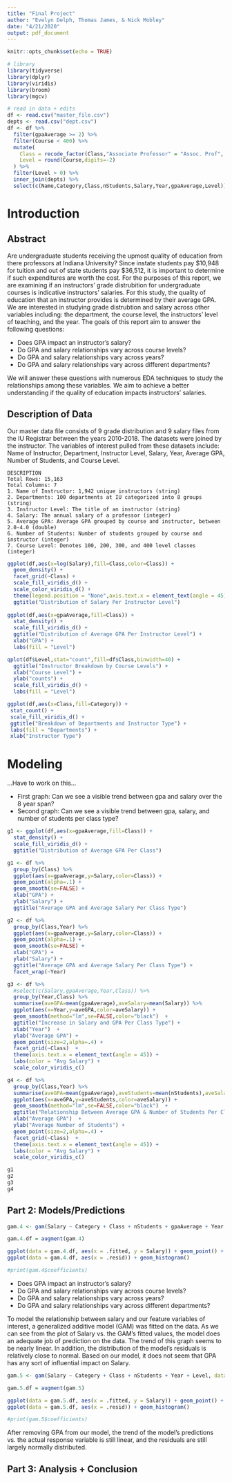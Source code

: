 ---
title: "Final Project"
author: "Evelyn Delph, Thomas James, & Nick Mobley"
date: "4/21/2020"
output: pdf_document
---

```{r setup, include=FALSE}
knitr::opts_chunk$set(echo = TRUE)

# library
library(tidyverse)
library(dplyr)
library(viridis)
library(broom)
library(mgcv)

# read in data + edits
df <- read.csv("master_file.csv")
depts <- read.csv("dept.csv")
df <- df %>%
  filter(gpaAverage >= 2) %>%
  filter(Course < 400) %>%
  mutate(
    Class = recode_factor(Class,"Associate Professor" = "Assoc. Prof", "Assistant Professor" = "Asst. Prof"),
    Level = round(Course,digits=-2)
  ) %>%
  filter(Level > 0) %>%
  inner_join(depts) %>% 
  select(c(Name,Category,Class,nStudents,Salary,Year,gpaAverage,Level))
```

# Introduction

## Abstract

Are undergraduate students receiving the upmost quality of education from there professors at Indiana University? Since instate students pay \$10,948 for tuition and out of state students pay \$36,512, it is important to determine if such expenditures are worth the cost. For the purposes of this report, we are examining if an instructors' grade distrubition for undergraduate courses is indicative instructors' salaries. For this study, the quality of education that an instructor provides is determined by their average GPA. We are interested in studying grade distrubtion and salary across other variables including: the department, the course level, the instructors' level of teaching, and the year. The goals of this report aim to answer the following questions:

* Does GPA impact an instructor's salary?
* Do GPA and salary relationships vary across course levels?
* Do GPA and salary relationships vary across years?
* Do GPA and salary relationships vary across different departments?

We will answer these questions with numerous EDA techniques to study the relationships among these variables. We aim to achieve a better understanding if the quality of education impacts instructors' salaries.

## Description of Data

Our master data file consists of 9 grade distribution and 9 salary files from the IU Registrar between the years 2010-2018. The datasets were joined by the instructor. The variables of interest pulled from these datasets include: Name of Instructor, Department, Instructor Level, Salary, Year, Average GPA, Number of Students, and Course Level.

```
DESCRIPTION
Total Rows: 15,163
Total Columns: 7
1. Name of Instructor: 1,942 unique instructors (string)
2. Departments: 100 departments at IU categorized into 8 groups (string)
3. Instructor Level: The title of an instructor (string)
4. Salary: The annual salary of a professor (integer)
5. Average GPA: Average GPA grouped by course and instructor, between 2.0-4.0 (double)
6. Number of Students: Number of students grouped by course and instructor (integer)
7. Course Level: Denotes 100, 200, 300, and 400 level classes (integer)
```

```{r,echo=F,fig.show = "hold",warning=F,out.width = "50%"}
ggplot(df,aes(x=log(Salary),fill=Class,color=Class)) +
  geom_density() + 
  facet_grid(~Class) +
  scale_fill_viridis_d() +
  scale_color_viridis_d() +
  theme(legend.position = "None",axis.text.x = element_text(angle = 45)) +
  ggtitle("Distribution of Salary Per Instructor Level")
  
ggplot(df,aes(x=gpaAverage,fill=Class)) + 
  stat_density() +
  scale_fill_viridis_d() +
  ggtitle("Distribution of Average GPA Per Instructor Level") +
  xlab("GPA") + 
  labs(fill = "Level")

qplot(df$Level,stat="count",fill=df$Class,binwidth=40) +
  ggtitle("Instructor Breakdown by Course Levels") +
  xlab("Course Level") + 
  ylab("counts") + 
  scale_fill_viridis_d() +
  labs(fill = "Level")

ggplot(df,aes(x=Class,fill=Category)) + 
 stat_count() +
 scale_fill_viridis_d() +
 ggtitle("Breakdown of Departments and Instructor Type") +
 labs(fill = "Departments") +
 xlab("Instructor Type")
```

# Modeling

...Have to work on this...

* First graph: Can we see a visible trend between gpa and salary over the 8 year span?
* Second graph: Can we see a visible trend between gpa, salary, and number of students per class type?

```{r,echo=F}
g1 <- ggplot(df,aes(x=gpaAverage,fill=Class)) + 
  stat_density() +
  scale_fill_viridis_d() +
  ggtitle("Distribution of Average GPA Per Class")

g1 <- df %>%
  group_by(Class) %>%
  ggplot(aes(x=gpaAverage,y=Salary,color=Class)) +
  geom_point(alpha=.1) + 
  geom_smooth(se=FALSE) +
  xlab("GPA") +
  ylab("Salary") +
  ggtitle("Average GPA and Average Salary Per Class Type")

g2 <- df %>%
  group_by(Class,Year) %>%
  ggplot(aes(x=gpaAverage,y=Salary,color=Class)) +
  geom_point(alpha=.1) + 
  geom_smooth(se=FALSE) +
  xlab("GPA") +
  ylab("Salary") +
  ggtitle("Average GPA and Average Salary Per Class Type") +
  facet_wrap(~Year)

g3 <- df %>%
  #select(c(Salary,gpaAverage,Year,Class)) %>%
  group_by(Year,Class) %>%
  summarise(aveGPA=mean(gpaAverage),aveSalary=mean(Salary)) %>%
  ggplot(aes(x=Year,y=aveGPA,color=aveSalary)) +
  geom_smooth(method="lm",se=FALSE,color="black")  +
  ggtitle("Increase in Salary and GPA Per Class Type") +
  xlab("Year")  + 
  ylab("Average GPA") + 
  geom_point(size=2,alpha=.4) + 
  facet_grid(~Class)  +
  theme(axis.text.x = element_text(angle = 45)) +
  labs(color = "Avg Salary") + 
  scale_color_viridis_c() 

g4 <- df %>%
  group_by(Class,Year) %>%
  summarise(aveGPA=mean(gpaAverage),aveStudents=mean(nStudents),aveSalary=mean(Salary)) %>%
  ggplot(aes(x=aveGPA,y=aveStudents,color=aveSalary)) +
  geom_smooth(method="lm",se=FALSE,color="black")  +
  ggtitle("Relationship Between Average GPA & Number of Students Per Class Type") +
  xlab("Average GPA")  + 
  ylab("Average Number of Students") + 
  geom_point(size=2,alpha=.4) + 
  facet_grid(~Class)  +
  theme(axis.text.x = element_text(angle = 45)) +
  labs(color = "Avg Salary") + 
  scale_color_viridis_c()

g1
g2
g3
g4

```

## Part 2: Models/Predictions

```{r, echo=F}
gam.4 <- gam(Salary ~ Category + Class + nStudents + gpaAverage + Year + Level, data = df)

gam.4.df = augment(gam.4)

ggplot(data = gam.4.df, aes(x = .fitted, y = Salary)) + geom_point() + ggtitle("Response vs. Fitted") + geom_smooth(method = 'loess')
ggplot(data = gam.4.df, aes(x = .resid)) + geom_histogram()

#print(gam.4$coefficients)
```

* Does GPA impact an instructor's salary?
* Do GPA and salary relationships vary across course levels?
* Do GPA and salary relationships vary across years?
* Do GPA and salary relationships vary across different departments?

To model the relationship between salary and our feature variables of interest, a generalized additive model (GAM) was fitted on the data. As we can see from the plot of Salary vs. the GAM's fitted values, the model does an adequate job of prediction on the data. The trend of this graph seems to be nearly linear. In addition, the distribution of the model's residuals is relatively close to normal.
Based on our model, it does not seem that GPA has any sort of influential impact on Salary. 

```{r, echo = F}
gam.5 <- gam(Salary ~ Category + Class + nStudents + Year + Level, data = df)

gam.5.df = augment(gam.5)

ggplot(data = gam.5.df, aes(x = .fitted, y = Salary)) + geom_point() + ggtitle("Response vs. Fitted") + geom_smooth(method = 'loess')
ggplot(data = gam.5.df, aes(x = .resid)) + geom_histogram()

#print(gam.5$coefficients)
```

After removing GPA from our model, the trend of the model's predictions vs. the actual response variable is still linear, and the residuals are still largely normally distributed. 


## Part 3: Analysis + Conclusion
```{r,echo=F}
```



















